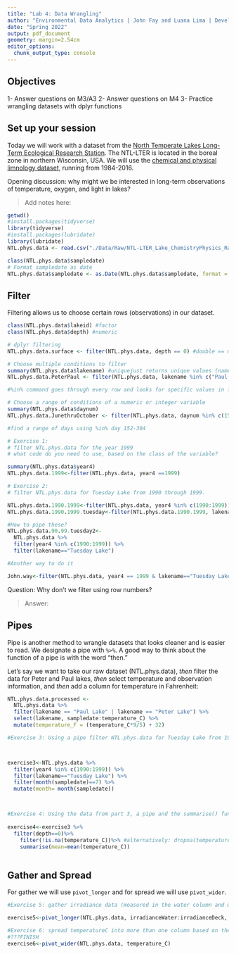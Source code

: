 ```yaml
---
title: "Lab 4: Data Wrangling"
author: "Environmental Data Analytics | John Fay and Luana Lima | Developed by Kateri Salk"
date: "Spring 2022"
output: pdf_document
geometry: margin=2.54cm
editor_options: 
  chunk_output_type: console
---
```


## Objectives
1- Answer questions on M3/A3
2- Answer questions on M4
3- Practice wrangling datasets with dplyr functions

## Set up your session

Today we will work with a dataset from the [North Temperate Lakes Long-Term Ecological Research Station](https://lter.limnology.wisc.edu/about/overview). The NTL-LTER is located in the boreal zone in northern Wisconsin, USA. We will use the [chemical and physical limnology dataset](https://lter.limnology.wisc.edu/content/cascade-project-north-temperate-lakes-lter-core-data-physical-and-chemical-limnology-1984), running from 1984-2016. 

Opening discussion: why might we be interested in long-term observations of temperature, oxygen, and light in lakes?

> Add notes here: 

```r
getwd()
#install.packages(tidyverse)
library(tidyverse)
#install.packages(lubridate)
library(lubridate)
NTL.phys.data <- read.csv("./Data/Raw/NTL-LTER_Lake_ChemistryPhysics_Raw.csv", stringsAsFactors = TRUE)

class(NTL.phys.data$sampledate)
# Format sampledate as date
NTL.phys.data$sampledate <- as.Date(NTL.phys.data$sampledate, format = "%m/%d/%y")
```


## Filter

Filtering allows us to choose certain rows (observations) in our dataset.

```r
class(NTL.phys.data$lakeid) #factor
class(NTL.phys.data$depth) #numeric

# dplyr filtering
NTL.phys.data.surface <- filter(NTL.phys.data, depth == 0) #double == means set to this year

# Choose multiple conditions to filter
summary(NTL.phys.data$lakename) #uniquejust returns unique values (names in this case)
NTL.phys.data.PeterPaul <- filter(NTL.phys.data, lakename %in% c("Paul Lake", "Peter Lake"))

#%in% command goes through every row and looks for specific values in following vector and includes only those 

# Choose a range of conditions of a numeric or integer variable
summary(NTL.phys.data$daynum)
NTL.phys.data.JunethruOctober <- filter(NTL.phys.data, daynum %in% c(152:304))

#find a range of days using %in% day 152-304

# Exercise 1: 
# filter NTL.phys.data for the year 1999
# what code do you need to use, based on the class of the variable?

summary(NTL.phys.data$year4)
NTL.phys.data.1999<-filter(NTL.phys.data, year4 ==1999)

# Exercise 2: 
# filter NTL.phys.data for Tuesday Lake from 1990 through 1999.

NTL.phys.data.1990.1999<-filter(NTL.phys.data, year4 %in% c(1990:1999))
NTL.phys.data.1990.1999.tuesday<-filter(NTL.phys.data.1990.1999, lakename=="Tuesday Lake")

#How to pipe these? 
NTL.phys.data.90.99.tuesday2<-
  NTL.phys.data %>%
  filter(year4 %in% c(1990:1999)) %>%
  filter(lakename=="Tuesday Lake")

#Another way to do it 

John.way<-filter(NTL.phys.data, year4 == 1999 & lakename=="Tuesday Lake")

```
Question: Why don't we filter using row numbers?

> Answer: 

## Pipes

Pipe is another method to wrangle datasets that looks cleaner and is easier to read.  We designate a pipe with `%>%`. A good way to think about the function of a pipe is with the word "then." 

Let's say we want to take our raw dataset (NTL.phys.data), *then* filter the data for Peter and Paul lakes, *then* select temperature and observation information, and *then* add a column for temperature in Fahrenheit: 

```r
NTL.phys.data.processed <- 
  NTL.phys.data %>%
  filter(lakename == "Paul Lake" | lakename == "Peter Lake") %>%
  select(lakename, sampledate:temperature_C) %>%
  mutate(temperature_F = (temperature_C*9/5) + 32)

#Exercise 3: Using a pipe filter NTL.phys.data for Tuesday Lake from 1990 through 1999 only for July 



exercise3<-NTL.phys.data %>%
  filter(year4 %in% c(1990:1999)) %>%
  filter(lakename=="Tuesday Lake") %>%
  filter(month(sampledate)==7) %>%
  mutate(month= month(sampledate))



#Exercise 4: Using the data from part 3, a pipe and the summarise() function find the mean surface temperature (hints: you will need to add another filter for depth==0). Make sure you eliminate NAs before computing the means
  
exercise4<-exercise3 %>%
  filter(depth==0)%>%
    filter(!is.na(temperature_C))%>% #alternatively: dropna(temperatureC)
    summarise(mean=mean(temperature_C))
  
```

## Gather and Spread

For gather we will use `pivot_longer` and for spread we will use `pivot_wider`.

```r
#Exercise 5: gather irradiance data (measured in the water column and measured on the deck of the sampling boat) into one column using pivot_longer

exercise5<-pivot_longer(NTL.phys.data, irradianceWater:irradianceDeck, names_to = "Irradiance")

#Exercise 6: spread temperatureC into more than one column based on the depth
#???FINISH
exercise6<-pivot_wider(NTL.phys.data, temperature_C)
```

